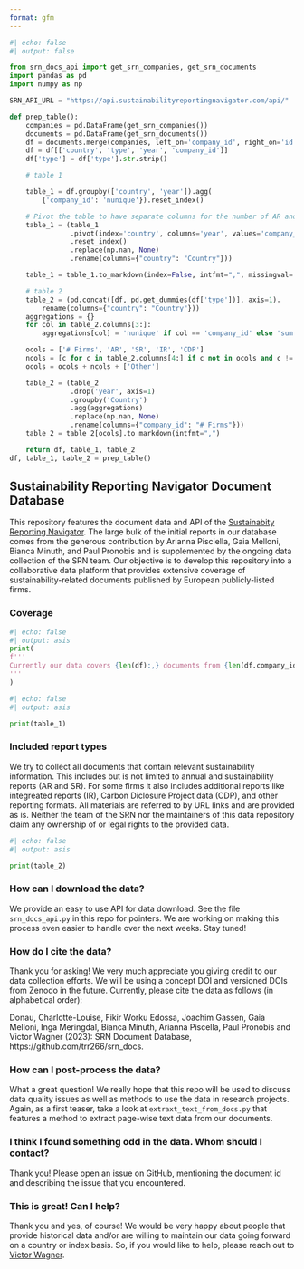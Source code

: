 ```yaml
---
format: gfm
---
```

```python
#| echo: false
#| output: false

from srn_docs_api import get_srn_companies, get_srn_documents
import pandas as pd
import numpy as np

SRN_API_URL = "https://api.sustainabilityreportingnavigator.com/api/"

def prep_table():
    companies = pd.DataFrame(get_srn_companies())
    documents = pd.DataFrame(get_srn_documents())
    df = documents.merge(companies, left_on='company_id', right_on='id')
    df = df[['country', 'type', 'year', 'company_id']]
    df['type'] = df['type'].str.strip()

    # table 1

    table_1 = df.groupby(['country', 'year']).agg(
        {'company_id': 'nunique'}).reset_index()

    # Pivot the table to have separate columns for the number of AR and SR
    table_1 = (table_1
               .pivot(index='country', columns='year', values='company_id')
               .reset_index()
               .replace(np.nan, None)
               .rename(columns={"country": "Country"}))

    table_1 = table_1.to_markdown(index=False, intfmt=",", missingval='')

    # table 2
    table_2 = (pd.concat([df, pd.get_dummies(df['type'])], axis=1).
        rename(columns={"country": "Country"}))
    aggregations = {}
    for col in table_2.columns[3:]:
        aggregations[col] = 'nunique' if col == 'company_id' else 'sum'

    ocols = ['# Firms', 'AR', 'SR', 'IR', 'CDP']    
    ncols = [c for c in table_2.columns[4:] if c not in ocols and c != "Other"]
    ocols = ocols + ncols + ['Other']

    table_2 = (table_2
               .drop('year', axis=1)
               .groupby('Country')
               .agg(aggregations)
               .replace(np.nan, None)
               .rename(columns={"company_id": "# Firms"}))
    table_2 = table_2[ocols].to_markdown(intfmt=",")

    return df, table_1, table_2
df, table_1, table_2 = prep_table()
```
## Sustainability Reporting Navigator Document Database

This repository features the document data and API of the 
[Sustainabity Reporting Navigator](https://www.sustainabilityreportingnavigator.com).
The large bulk of the initial reports in our database comes from the generous contribution by Arianna Pisciella, Gaia Melloni, Bianca Minuth, and Paul Pronobis and is supplemented by the ongoing data collection of the SRN team. Our objective is to develop this repository into a collaborative data platform that 
provides extensive coverage of sustainability-related documents published 
by European publicly-listed firms.


### Coverage

```python
#| echo: false
#| output: asis
print(
f'''
Currently our data covers {len(df):,} documents from {len(df.company_id.unique()):,} firms spanning {len(df.country.unique())} countries and data from the time period {df.year.min()} to {df.year.max()}. Further information on the covered firm-years can be assessed from the table below.
'''
)
```

```python
#| echo: false
#| output: asis

print(table_1)
```

### Included report types

We try to collect all documents that contain relevant sustainability 
information. This includes but is not limited to annual and sustainability
reports (AR and SR). For some firms it also includes additional reports like
integreated reports (IR), Carbon Diclosure Project data (CDP), 
and other reporting formats. All materials are referred to by URL 
links and are provided as is. Neither the team of the SRN nor the maintainers 
of this data repository claim any ownership of or legal rights to the 
provided data. 

```python
#| echo: false
#| output: asis

print(table_2)
```


### How can I download the data?

We provide an easy to use API for data download. See the file `srn_docs_api.py` 
in this repo for pointers. We are working on making this process even easier 
to handle over the next weeks. Stay tuned!

### How do I cite the data?

Thank you for asking! We very much appreciate you giving credit to our data 
collection efforts. We will be using a concept DOI and versioned DOIs 
from Zenodo in the future. Currently, please cite the data as follows (in alphabetical order):

Donau, Charlotte-Louise, Fikir Worku Edossa, Joachim Gassen, Gaia Melloni, Inga Meringdal, Bianca Minuth, Arianna Piscella, Paul Pronobis and Victor Wagner (2023): SRN Document Database, https://github.com/trr266/srn_docs.

### How can I post-process the data?

What a great question! We really hope that this repo will be used to discuss 
data quality issues as well as methods to use the data in research
projects. Again, as a first teaser, take a look at 
`extraxt_text_from_docs.py` that features a method to extract page-wise 
text data from our documents.


### I think I found something odd in the data. Whom should I contact?

Thank you! Please open an issue on GitHub, mentioning the document id 
and describing the issue that you encountered.


### This is great! Can I help?

Thank you and yes, of course! We would be very happy about people that 
provide historical data and/or are willing to maintain our data going 
forward on a country or index basis. So, if you would like to help, please
reach out to [Victor Wagner](mailto:victor.wagner@lmu.de).

